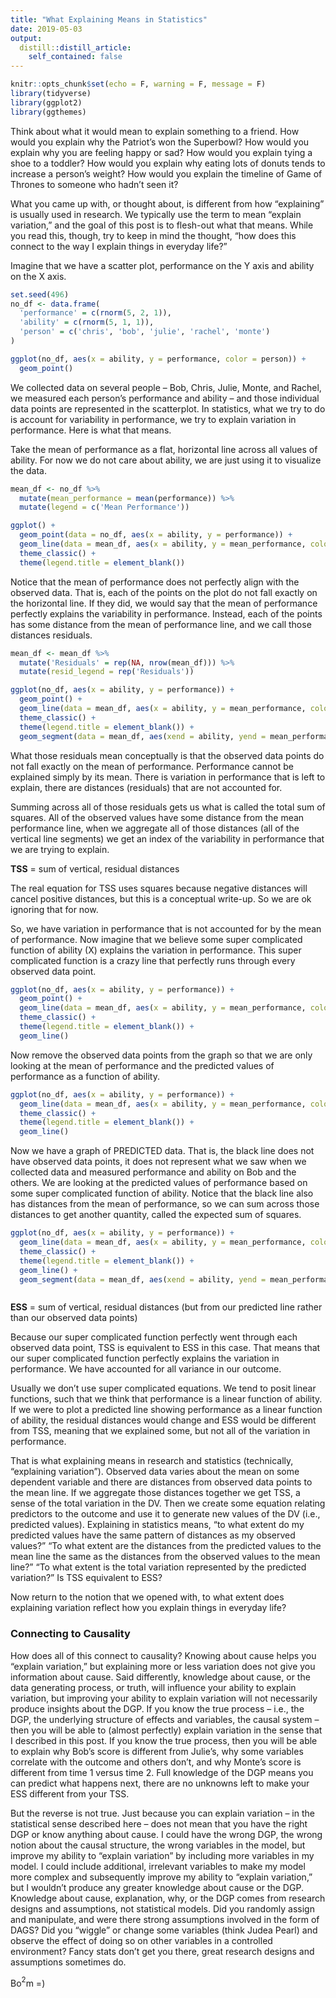 ```yaml
---
title: "What Explaining Means in Statistics"
date: 2019-05-03
output:
  distill::distill_article:
    self_contained: false
---
```



```r
knitr::opts_chunk$set(echo = F, warning = F, message = F)
library(tidyverse)
library(ggplot2)
library(ggthemes)
```

Think about what it would mean to explain something to a friend. How would you explain why the Patriot's won the Superbowl? How would you explain why you are feeling happy or sad? How would you explain tying a shoe to a toddler? How would you explain why eating lots of donuts tends to increase a person's weight? How would you explain the timeline of Game of Thrones to someone who hadn't seen it?

What you came up with, or thought about, is different from how "explaining" is usually used in research. We typically use the term to mean "explain variation," and the goal of this post is to flesh-out what that means. While you read this, though, try to keep in mind the thought, "how does this connect to the way I explain things in everyday life?" 

Imagine that we have a scatter plot, performance on the Y axis and ability on the X axis. 

```r
set.seed(496)
no_df <- data.frame(
  'performance' = c(rnorm(5, 2, 1)),
  'ability' = c(rnorm(5, 1, 1)),
  'person' = c('chris', 'bob', 'julie', 'rachel', 'monte')
)

ggplot(no_df, aes(x = ability, y = performance, color = person)) + 
  geom_point() 

```

We collected data on several people -- Bob, Chris, Julie, Monte, and Rachel, we measured each person's performance and ability -- and those individual data points are represented in the scatterplot. In statistics, what we try to do is account for variability in performance, we try to explain variation in performance. Here is what that means.

Take the mean of performance as a flat, horizontal line across all values of ability. For now we do not care about ability, we are just using it to visualize the data.


```r

mean_df <- no_df %>%
  mutate(mean_performance = mean(performance)) %>%
  mutate(legend = c('Mean Performance'))

ggplot() + 
  geom_point(data = no_df, aes(x = ability, y = performance)) + 
  geom_line(data = mean_df, aes(x = ability, y = mean_performance, color = legend)) + 
  theme_classic() + 
  theme(legend.title = element_blank())

```


Notice that the mean of performance does not perfectly align with the observed data. That is, each of the points on the plot do not fall exactly on the horizontal line. If they did, we would say that the mean of performance perfectly explains the variability in performance. Instead, each of the points has some distance from the mean of performance line, and we call those distances residuals. 


```r

mean_df <- mean_df %>%
  mutate('Residuals' = rep(NA, nrow(mean_df))) %>%
  mutate(resid_legend = rep('Residuals'))

ggplot(no_df, aes(x = ability, y = performance)) + 
  geom_point() + 
  geom_line(data = mean_df, aes(x = ability, y = mean_performance, color = legend)) + 
  theme_classic() + 
  theme(legend.title = element_blank()) + 
  geom_segment(data = mean_df, aes(xend = ability, yend = mean_performance, color = resid_legend)) 

```


What those residuals mean conceptually is that the observed data points do not fall exactly on the mean of performance. Performance cannot be explained simply by its mean. There is variation in performance that is left to explain, there are distances (residuals) that are not accounted for. 

Summing across all of those residuals gets us what is called the total sum of squares. All of the observed values have some distance from the mean performance line, when we aggregate all of those distances (all of the vertical line segments) we get an index of the variability in performance that we are trying to explain.

**TSS** = sum of vertical, residual distances

The real equation for TSS uses squares because negative distances will cancel positive distances, but this is a conceptual write-up. So we are ok ignoring that for now.

So, we have variation in performance that is not accounted for by the mean of performance. Now imagine that we believe some super complicated function of ability (X) explains the variation in performance. This super complicated function is a crazy line that perfectly runs through every observed data point.

```r

ggplot(no_df, aes(x = ability, y = performance)) + 
  geom_point() + 
  geom_line(data = mean_df, aes(x = ability, y = mean_performance, color = legend)) + 
  theme_classic() + 
  theme(legend.title = element_blank()) + 
  geom_line()


```


Now remove the observed data points from the graph so that we are only looking at the mean of performance and the predicted values of performance as a function of ability.

```r

ggplot(no_df, aes(x = ability, y = performance)) + 
  geom_line(data = mean_df, aes(x = ability, y = mean_performance, color = legend)) + 
  theme_classic() + 
  theme(legend.title = element_blank()) + 
  geom_line()

```


Now we have a graph of PREDICTED data. That is, the black line does not have observed data points, it does not represent what we saw when we collected data and measured performance and ability on Bob and the others. We are looking at the predicted values of performance based on some super complicated function of ability. Notice that the black line also has distances from the mean of performance, so we can sum across those distances to get another quantity, called the expected sum of squares.

```r

ggplot(no_df, aes(x = ability, y = performance)) + 
  geom_line(data = mean_df, aes(x = ability, y = mean_performance, color = legend)) + 
  theme_classic() + 
  theme(legend.title = element_blank()) + 
  geom_line() + 
  geom_segment(data = mean_df, aes(xend = ability, yend = mean_performance, color = resid_legend))



```


**ESS** = sum of vertical, residual distances (but from our predicted line rather than our observed data points)

Because our super complicated function perfectly went through each observed data point, TSS is equivalent to ESS in this case. That means that our super complicated function perfectly explains the variation in performance. We have accounted for all variance in our outcome. 

Usually we don't use super complicated equations. We tend to posit linear functions, such that we think that performance is a linear function of ability. If we were to plot a predicted line showing performance as a linear function of ability, the residual distances would change and ESS would be different from TSS, meaning that we explained some, but not all of the variation in performance. 

That is what explaining means in research and statistics (technically, "explaining variation"). Observed data varies about the mean on some dependent variable and there are distances from observed data points to the mean line. If we aggregate those distances together we get TSS, a sense of the total variation in the DV. Then we create some equation relating predictors to the outcome and use it to generate new values of the DV (i.e., predicted values). Explaining in statistics means, "to what extent do my predicted values have the same pattern of distances as my observed values?" "To what extent are the distances from the predicted values to the mean line the same as the distances from the observed values to the mean line?" "To what extent is the total variation represented by the predicted variation?" Is TSS equivalent to ESS?

Now return to the notion that we opened with, to what extent does explaining variation reflect how you explain things in everyday life?

### Connecting to Causality

How does all of this connect to causality? Knowing about cause helps you "explain variation," but explaining more or less variation does not give you information about cause. Said differently, knowledge about cause, or the data generating process, or truth, will influence your ability to explain variation, but improving your ability to explain variation will not necessarily produce insights about the DGP. If you know the true process -- i.e., the DGP, the underlying structure of effects and variables, the causal system -- then you will be able to (almost perfectly) explain variation in the sense that I described in this post. If you know the true process, then you will be able to explain why Bob's score is different from Julie's, why some variables correlate with the outcome and others don't, and why Monte's score is different from time 1 versus time 2. Full knowledge of the DGP means you can predict what happens next, there are no unknowns left to make your ESS different from your TSS. 

But the reverse is not true. Just because you can explain variation -- in the statistical sense described here -- does not mean that you have the right DGP or know anything about cause. I could have the wrong DGP, the wrong notion about the causal structure, the wrong variables in the model, but improve my ability to "explain variation" by including more variables in my model. I could include additional, irrelevant variables to make my model more complex and subsequently improve my ability to "explain variation," but I wouldn't produce any greater knowledge about cause or the DGP. Knowledge about cause, explanation, why, or the DGP comes from research designs and assumptions, not statistical models. Did you randomly assign and manipulate, and were there strong assumptions involved in the form of DAGS? Did you "wiggle" or change some variables (think Judea Pearl) and observe the effect of doing so on other variables in a controlled environment? Fancy stats don't get you there, great research designs and assumptions sometimes do.

Bo$^2$m =)

